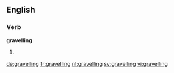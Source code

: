 ==English==

===Verb===
'''gravelling'''

# {{present participle of|gravel}}

[[de:gravelling]]
[[fr:gravelling]]
[[nl:gravelling]]
[[sv:gravelling]]
[[vi:gravelling]]